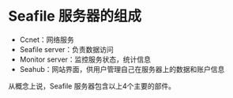 = Seafile 服务器的组成 =

* Ccnet：网络服务
* Seafile server：负责数据访问
* Monitor server：监控服务状态，统计信息
* Seahub：网站界面，供用户管理自己在服务器上的数据和账户信息

从概念上说，Seafile 服务器包含以上4个主要的部件。